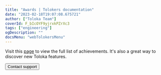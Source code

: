 ```yaml
---
title: "Awards | Tolokers documentation"
date: "2023-02-18T19:07:08.675721"
author: ["Toloka Team"]
coverId: F_bIcOYF9yjrxkPZrXc3
tags: ["engineering"]
ogDescription: ""
docsMenu: "webTolokersMenu"
---
```



<AchievementsContent1/>

Visit this [page](https://toloka.yandex.com/achievements) to view the full list of achievements. It's also a great way to discover new Toloka features.

<AchievementsContent2/>

<Button themeColor="light" view="default" size="l" type="link" url="./troubleshooting/troubleshooting#not_working_properly">Contact support</Button>
